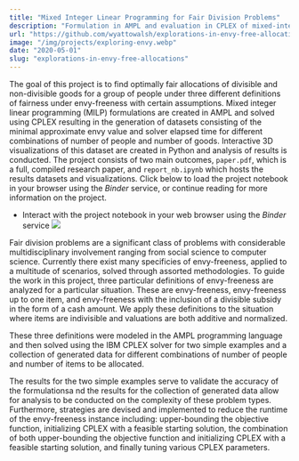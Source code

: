 ```yaml
---
title: "Mixed Integer Linear Programming for Fair Division Problems"
description: "Formulation in AMPL and evaluation in CPLEX of mixed-integer linear programs for several fair division problems under envy-freeness. Visualization in Python of resultant model and solver data."
url: "https://github.com/wyattowalsh/explorations-in-envy-free-allocations"
image: "/img/projects/exploring-envy.webp"
date: "2020-05-01"
slug: "explorations-in-envy-free-allocations"
---
```


The goal of this project is to find optimally fair allocations of divisible and non-divisible goods for a group of people under three different definitions of fairness under envy-freeness with certain assumptions. Mixed integer linear programming (MILP) formulations are created in AMPL and solved using CPLEX resulting in the generation of datasets consisting of the minimal approximate envy value and solver elapsed time for different combinations of number of people and number of goods. Interactive 3D visualizations of this dataset are created in Python and analysis of results is conducted. The project consists of two main outcomes, `paper.pdf`, which is a full, compiled research paper, and `report_nb.ipynb` which hosts the results datasets and visualizations. Click below to load the project notebook in your browser using the _Binder_ service, or continue reading for more information on the project.

- Interact with the project notebook in your web browser using the <i>Binder</i> service <a target="_blank" rel="noopener noreferrer" href="https://bit.ly/3dxaBfS"> <img src="https://mybinder.org/badge_logo.svg" /></a>

Fair division problems are a significant class of problems with considerable multidisciplinary involvement ranging from social science to computer science. Currently there exist many specificies of envy-freeness, applied to a multitude of scenarios, solved through assorted methodologies. To guide the work in this project, three particular definitions of envy-freeness are analyzed for a particular situation. These are envy-freeness, envy-freeness up to one item, and envy-freeness with the inclusion of a divisible subsidy in the form of a cash amount. We apply these definitions to the situation where items are indivisible and valuations are both additive and normalized.

These three definitions were modeled in the AMPL programming language and then solved using the IBM CPLEX solver for two simple examples and a collection of generated data for different combinations of number of people and number of items to be allocated.

The results for the two simple examples serve to validate the accuracy of the formulationsa nd the results for the collection of generated data allow for analysis to be conducted on the complexity of these problem types. Furthermore, strategies are devised and implemented to reduce the runtime of the envy-freeness instance including: upper-bounding the objective function, initializing CPLEX with a feasible starting solution, the combination of both upper-bounding the objective function and initializing CPLEX with a feasible starting solution, and finally tuning various CPLEX parameters.
